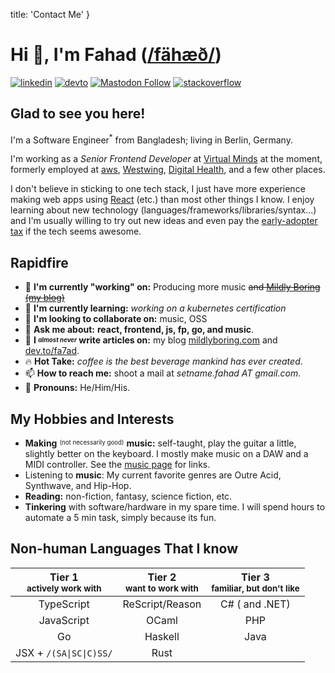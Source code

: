   title: 'Contact Me'
}

# Hi 👋, I'm Fahad ([/fähæð/][1])

[ ![linkedin][linkedin-badge]][linkedin-link] [ ![devto][devto-badge]][devto-link] [ ![Mastodon Follow][mast-badge]][mast-link] [ ![stackoverflow][so-badge]][so-link]

## Glad to see you here!

I'm a Software Engineer<sup>\*</sup> from Bangladesh; living in Berlin, Germany.

I'm working as a _Senior Frontend Developer_ at [Virtual Minds] at the moment, formerly employed at [aws], [Westwing], [Digital Health][dh], and a few other places.

I don't believe in sticking to one tech stack, I just have more experience making web apps using [React] (etc.) than most other things I know. I enjoy learning about new technology (languages/frameworks/libraries/syntax…) and I'm usually willing to try out new ideas and even pay the [early-adopter tax][2] if the tech seems awesome.

## Rapidfire

- 🔭 **I'm currently "working" on:** Producing more music ~~and [Mildly Boring (my blog)][blog]~~
- 🌱 **I'm currently learning:** _working on a kubernetes certification_
- 👯 **I'm looking to collaborate on:** music, OSS
- 💬 **Ask me about:** **react, frontend, js, fp, go, and music**.
- 📝 **I _<sup><sub>almost never</sub></sup>_ write articles on:** my blog [mildlyboring.com][blog] and [dev.to/fa7ad][devto-link].
- 🔥 **Hot Take:** _coffee is the best beverage mankind has ever created_.
- 📫 **How to reach me:** shoot a mail at _setname.fahad AT gmail.com_.
- 💅 **Pronouns:** He/Him/His.

## My Hobbies and Interests

- **Making** <sup><sub>(not necessarily good)</sub></sup> **music:** self-taught, play the guitar a little, slightly better on the keyboard. I mostly make music on a DAW and a MIDI controller. See the [music page] for links.
- Listening to **music**: My current favorite genres are Outre Acid, Synthwave, and Hip-Hop.
- **Reading:** non-fiction, fantasy, science fiction, etc.
- **Tinkering** with software/hardware in my spare time. I will spend hours to automate a 5 min task, simply because its fun.

## Non-human Languages That I know

| **Tier 1**<br/><sub>actively work with</sub> |       **Tier 2**<br/><sub>want to work with</sub>       | **Tier 3**<br/><sub>familiar, but don't like</sub> |
| :------------------------------------------: | :-----------------------------------------------------: | :------------------------------------------------: |
|                  TypeScript                  |                     ReScript/Reason                     |                   C# ( and .NET)                   |
|                  JavaScript                  |                          OCaml                          |                        PHP                         |
|                      Go                      |                         Haskell                         |                        Java                        |
|           JSX + `/(SA\|SC\|C)SS/`            | <span title='syntax still looks ugly to me'>Rust</span> |                                                    |

[linkedin-badge]: https://img.shields.io/badge/linkedin-%231E77B5.svg?style=for-the-badge&logo=linkedin&logoColor=white
[devto-badge]: https://img.shields.io/badge/dev.to-%2308090A.svg?style=for-the-badge&logo=dev.to&logoColor=white
[mast-badge]: https://img.shields.io/mastodon/follow/109310575443071230?color=salmon&domain=https%3A%2F%2Fc.im&label=c.im&logo=mastodon&logoColor=white&style=for-the-badge
[so-badge]: https://img.shields.io/badge/stackoverflow-%23F28032.svg?style=for-the-badge&logo=stackoverflow&logoColor=white
[linkedin-link]: https://linkedin.com/in/fa7ad
[devto-link]: https://dev.to/fa7ad
[mast-link]: https://c.im/@fa7ad
[so-link]: https://stackoverflow.com/users/3639506/trve-fa7ad
[Virtual Minds]: https://virtualminds.de/en/
[aws]: https://github.com/aws
[Westwing]: https://github.com/Westwing-Home-and-Living
[dh]: https://grameendh.com
[React]: https://reactjs.org/
[blog]: https://mildlyboring.com
[music page]: /music?ref=about
[1]: http://ipa-reader.xyz/?text=f%C3%A4h%C3%A6%C3%B0&voice=Filiz
[2]: https://www.zdnet.com/article/the-early-adopter-tax/
